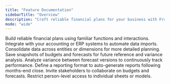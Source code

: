 ```yaml
---
title: "Feature Documentation"
sidebarTitle: "Overview"
description: "Craft reliable financial plans for your business with Francis."
mode: "wide"
---
```


<CardGroup cols={2}>
  <Card title="Modeling" icon="function">
    Build reliable financial plans using familiar functions and interactions.
  </Card>

  <Card title="Integrations" icon="database">
    Integrate with your accounting or ERP systems to automate data imports.
  </Card>

  <Card title="Consolidation" icon="sitemap">
    Consolidate data across entities or dimensions for more detailed planning.
  </Card>

  <Card title="Version control" icon="sparkles">
    Save snapshots of budgets and forecasts for future reference and variance analysis.
  </Card>

  <Card title="Variance analysis" icon="plus-minus">
    Analyze variance between forecast versions to continuously track performance.
  </Card>

  <Card title="Reporting" icon="chart-line">
    Define a reporting format to auto-generate reports following months-end close.
  </Card>

  <Card title="Collaboration" icon="users">
    Invite stakeholders to collaborate on budgets and forecasts.
  </Card>

  <Card title="Confidentiality" icon="lock">
    Restrict person-level access to individual sheets or models.
  </Card>
</CardGroup>